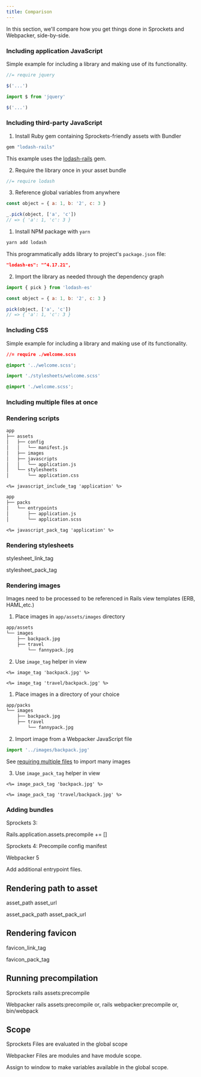 ```yaml
---
title: Comparison
---
```


In this section, we'll compare how you get things done in Sprockets and Webpacker, side-by-side.

### Including application JavaScript

Simple example for including a library and making use of its functionality.


<SprocketsVsWebpackerTabs>
<TabItem value="sprockets">

```js
//= require jquery

$('...')
```

</TabItem>
<TabItem value="webpacker">

```js
import $ from 'jquery'

$('...')
```

</TabItem>

</SprocketsVsWebpackerTabs>

### Including third-party JavaScript

<SprocketsVsWebpackerTabs>
<TabItem value="sprockets">

1. Install Ruby gem containing Sprockets-friendly assets with Bundler

```ruby title="Gemfile"
gem "lodash-rails"
```

This example uses the [lodash-rails](https://github.com/rh/lodash-rails) gem.

2. Require the library once in your asset bundle

```js title="app/assets/application.js"
//= require lodash
```

3. Reference global variables from anywhere

```js title="app/assets/widget.js"
const object = { a: 1, b: '2', c: 3 }

_.pick(object, ['a', 'c'])
// => { 'a': 1, 'c': 3 }
```

</TabItem>
<TabItem value="webpacker">

1. Install NPM package with `yarn`

```bash
yarn add lodash
```

This programmatically adds library to project's `package.json` file:

```json
"lodash-es": "^4.17.21",
```

2. Import the library as needed through the dependency graph

```js title="app/packs/src/widget.js"
import { pick } from 'lodash-es'

const object = { a: 1, b: '2', c: 3 }

pick(object, ['a', 'c'])
// => { 'a': 1, 'c': 3 }
```

</TabItem>
</SprocketsVsWebpackerTabs>

### Including CSS

Simple example for including a library and making use of its functionality.

<SprocketsVsWebpackerTabs>
<TabItem value="sprockets">

```css
//= require ./welcome.scss
```

```css
@import '../welcome.scss';
```

</TabItem>
<TabItem value="webpacker">

```js
import './stylesheets/welcome.scss'
```

```css
@import './welcome.scss';
```

</TabItem>
</SprocketsVsWebpackerTabs>

### Including multiple files at once

<SprocketsVsWebpackerTabs>
  <TabItem value="sprockets"></TabItem>
  <TabItem value="webpacker"></TabItem>
</SprocketsVsWebpackerTabs>

### Rendering scripts

<SprocketsVsWebpackerTabs>

<TabItem value="sprockets">

```bash
app
├── assets
│   ├── config
│   │   └── manifest.js
│   ├── images
│   ├── javascripts
│   │   └── application.js
│   └── stylesheets
│       └── application.css
```

```erb
<%= javascript_include_tag 'application' %>
```

</TabItem>

<TabItem value="webpacker">

```bash
app
├── packs
│   └── entrypoints
│       ├── application.js
│       └── application.scss
```

```erb
<%= javascript_pack_tag 'application' %>
```

</TabItem>

</SprocketsVsWebpackerTabs>

### Rendering stylesheets

stylesheet_link_tag

stylesheet_pack_tag

### Rendering images

Images need to be processed to be referenced in Rails view templates (ERB, HAML,etc.)

<SprocketsVsWebpackerTabs>

<TabItem value="sprockets">

1.  Place images in `app/assets/images` directory

```sh
app/assets
└── images
    ├── backpack.jpg
    ├── travel
        └── fannypack.jpg
```

2.  Use `image_tag` helper in view

```erb
<%= image_tag 'backpack.jpg' %>
```

```erb
<%= image_tag 'travel/backpack.jpg' %>
```

</TabItem>
<TabItem value="webpacker">

1.  Place images in a directory of your choice

```sh
app/packs
└── images
    ├── backpack.jpg
    ├── travel
        └── fannypack.jpg
```

2. Import image from a Webpacker JavaScript file

```js
import '../images/backpack.jpg'
```

See [requiring multiple files](/) to import many images

3.  Use `image_pack_tag` helper in view

```erb
<%= image_pack_tag 'backpack.jpg' %>
```

```erb
<%= image_pack_tag 'travel/backpack.jpg' %>
```

</TabItem>

</SprocketsVsWebpackerTabs>

### Adding bundles

Sprockets 3:

Rails.application.assets.precompile += []

Sprockets 4:
Precompile config
manifest

Webpacker 5

Add additional entrypoint files.

## Rendering path to asset

asset_path
asset_url

asset_pack_path
asset_pack_url

## Rendering favicon

favicon_link_tag

favicon_pack_tag

## Running precompilation

Sprockets
rails assets:precompile

Webpacker
rails assets:precompile
or, rails webpacker:precompile
or, bin/webpack

## Scope

Sprockets
Files are evaluated in the global scope

Webpacker
Files are modules and have module scope.

Assign to window to make variables available in the global scope.
